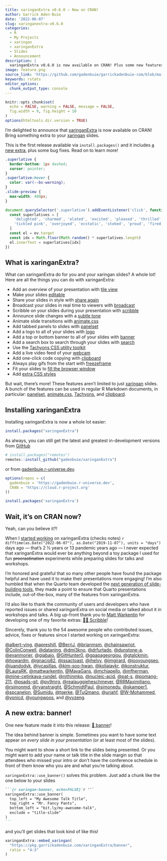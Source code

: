 ```yaml
---
title: xaringanExtra v0.6.0 — Now on CRAN!
author: Garrick Aden-Buie
date: '2022-06-07'
slug: xaringanextra-v0.6.0
categories:
  - R
  - My Projects
  - xaringan
  - xaringanExtra
  - Slides
  - Announcement
description: |
  xaringanExtra v0.6.0 is now available on CRAN! Plus some new features.
image: feature.png
source_link: 'https://github.com/gadenbuie/garrickadenbuie-com/blob/main/content/blog/2022/xaringanExtra-v0-6-0/index.Rmd'
keywords: rstats
editor_options:
  chunk_output_type: console
---
```


<!-- Links -->
[xaringanExtra]: https://pkg.garrickadenbuie.com/xaringanExtra
[xaringan]: https://slides.yihui.org/xaringan
[xe-gh]: https://github.com/gadenbuie/xaringanExtra
[xe-ru]: https://gadenbuie.r-universe.dev/

```r
knitr::opts_chunk$set(
  echo = FALSE, warning = FALSE, message = FALSE,
  fig.width = 9, fig.height = 10
)
options(htmltools.dir.version = TRUE)
```

::: lead

I'm [delighted]{.superlative} to announce that [xaringanExtra] is now available on CRAN!
Bring something extra to your [xaringan] slides.

This is the first release available via `install.packages()`
and it includes [a new extra](#banner), plus some bug fixes.
Read on to learn more!

:::

```css
.superlative {
  border-bottom: 1px dashed;
  cursor: pointer;
}
.superlative:hover {
  color: var(--bs-warning);
}
.slide-preview {
  max-width: 480px;
}
```

```js
document.querySelector('.superlative').addEventListener('click', function(ev) {
  const superlatives = [
    'delighted', 'charmed', 'elated', 'excited', 'pleased', 'thrilled', 'chuffed',
    'tickled pink', 'overjoyed', 'ecstatic', 'stoked', 'proud', 'fired up'
  ]
  const el = ev.target
  const idx = Math.floor(Math.random() * superlatives.length)
  el.innerText = superlatives[idx]
})
```

## What is xaringanExtra?

What can xaringanExtra do for you and your xaringan slides?
A whole lot!
Here are all the things you can do with xaringanExtra:

- Add an overview of your presentation with [tile view](https://pkg.garrickadenbuie.com/xaringanExtra/#/tile-view)
- Make your slides [editable](https://pkg.garrickadenbuie.com/xaringanExtra/#/editable)
- Share your slides in style with [share again](https://pkg.garrickadenbuie.com/xaringanExtra/#/share-again)
- Broadcast your slides in real time to viewers with [broadcast](https://pkg.garrickadenbuie.com/xaringanExtra/#/broadcast)
- Scribble on your slides during your presentation with [scribble](https://pkg.garrickadenbuie.com/xaringanExtra/#/scribble)
- Announce slide changes with a [subtle tone](https://pkg.garrickadenbuie.com/xaringanExtra/#/slide-tone)
- Animate slide transitions with [animate.css](https://pkg.garrickadenbuie.com/xaringanExtra/#/animate-css)
- Add tabbed panels to slides with [panelset](https://pkg.garrickadenbuie.com/xaringanExtra/#/panelset)
- Add a logo to all of your slides with [logo](https://pkg.garrickadenbuie.com/xaringanExtra/#/logo)
- Add a top or bottom banner to all of your slides with [banner](https://pkg.garrickadenbuie.com/xaringanExtra/#/banner)
- Add a search box to search through your slides with [search](https://pkg.garrickadenbuie.com/xaringanExtra/#/search)
- Use the [Tachyons CSS utility toolkit](https://pkg.garrickadenbuie.com/xaringanExtra/#/tachyons)
- Add a live video feed of your [webcam](https://pkg.garrickadenbuie.com/xaringanExtra/#/webcam)
- Add one-click code copying with [clipboard](https://pkg.garrickadenbuie.com/xaringanExtra/#/clipboard)
- Always play gifs from the start with [freezeframe](https://pkg.garrickadenbuie.com/xaringanExtra/#/freezeframe)
- Fit your slides to [fill the browser window](https://pkg.garrickadenbuie.com/xaringanExtra/#/fit-to-screen)
- Add [extra CSS styles](https://pkg.garrickadenbuie.com/xaringanExtra/#/extra-styles)

But wait, there's more!
These features aren't limited to just [xaringan] slides.
A bunch of the features can be used in regular R Markdown documents, in particular:
[panelset](https://pkg.garrickadenbuie.com/xaringanExtra/#/panelset),
[animate.css](https://pkg.garrickadenbuie.com/xaringanExtra/#/animate-css),
[Tachyons](https://pkg.garrickadenbuie.com/xaringanExtra/#/tachyons),
and [clipboard](https://pkg.garrickadenbuie.com/xaringanExtra/#/clipboard).

## Installing xaringanExtra

Installing xaringanExtra is now a whole lot easier:

```r
install.packages("xaringanExtra")
```

As always, you can still get the latest and greatest in-development versions
from [GitHub][xe-gh]

``` r
# install.packages("remotes")
remotes::install_github("gadenbuie/xaringanExtra")
```

or from [gadenbuie.r-universe.dev][xe-ru].

``` r
options(repos = c(
  gadenbuie = 'https://gadenbuie.r-universe.dev',
  CRAN = 'https://cloud.r-project.org'
))

install.packages('xaringanExtra')
```

## Wait, it's on CRAN now?

Yeah, can you believe it?!

When I [started working](https://github.com/gadenbuie/xaringanExtra/commit/636fbfd84221d70f899242fdd7bd651a497311cd)
on xaringanExtra (checks notes)
`r difftime(as.Date("2022-06-07"), as.Date("2019-11-07"), units = "days")`
days ago — that's 2 &#189; years or 13 pandemic years ago —
I never expected that xaringanExtra would ever be anything beyond
a toy package I used for fun ~~procrastination~~ experiments
while preparing slides for talks and workshops.

I'm honored and grateful that so many other people have found the package helpful
and have used it to make their presentations more engaging!
I'm also humbled that when the Quarto team developed
the [next generation of slide-building tools](https://quarto.org/docs/presentations/revealjs/),
they made a point to ensure that
Quarto presentations include, out-of-the-box,
many of the features from xaringanExtra.

I'd also like to thank the community of users and developers
who have reported issues or
shared xaringanExtra on social media or talked about it in workshops and talks.
A big up-front thank you to [Matt Warkentin](https://mattwarkentin.github.io/)
for developing one of my favorite extras: [&#x1F9D1;&#x200D;&#x1F3A8; Scribble](https://pkg.garrickadenbuie.com/xaringanExtra/#/scribble?id=%f0%9f%91%a9%f0%9f%8e%a8-scribble)!

Sincerely, thank you to the 54 awesome people who contributed issues, advice, fixes or features
since I started working on xaringanExtra:

[&#x0040;albert-ying](https://github.com/albert-ying), [&#x0040;apreshill](https://github.com/apreshill), [&#x0040;BerriJ](https://github.com/BerriJ), [&#x0040;brianmsm](https://github.com/brianmsm), [&#x0040;chainsawriot](https://github.com/chainsawriot), [&#x0040;ColinConwell](https://github.com/ColinConwell), [&#x0040;dataning](https://github.com/dataning), [&#x0040;dmi3kno](https://github.com/dmi3kno), [&#x0040;drfurtado](https://github.com/drfurtado), [&#x0040;dunstone-a](https://github.com/dunstone-a), [&#x0040;evanmorier](https://github.com/evanmorier), [&#x0040;giabaio](https://github.com/giabaio), [&#x0040;GitHunter0](https://github.com/GitHunter0), [&#x0040;gpapageorgiou](https://github.com/gpapageorgiou), [&#x0040;gtalckmin](https://github.com/gtalckmin), [&#x0040;howardm](https://github.com/howardm), [&#x0040;ignacio82](https://github.com/ignacio82), [&#x0040;issactoast](https://github.com/issactoast), [&#x0040;jhelvy](https://github.com/jhelvy), [&#x0040;jmgirard](https://github.com/jmgirard), [&#x0040;jooyoungseo](https://github.com/jooyoungseo), [&#x0040;juandodyk](https://github.com/juandodyk), [&#x0040;jvcasillas](https://github.com/jvcasillas), [&#x0040;kim-soo-hwan](https://github.com/kim-soo-hwan), [&#x0040;koliajaykr](https://github.com/koliajaykr), [&#x0040;konstruktur](https://github.com/konstruktur), [&#x0040;LauraRK](https://github.com/LauraRK), [&#x0040;mattwarkentin](https://github.com/mattwarkentin), [&#x0040;MayaGans](https://github.com/MayaGans), [&#x0040;mchiapello](https://github.com/mchiapello), [&#x0040;mfherman](https://github.com/mfherman), [&#x0040;mine-cetinkaya-rundel](https://github.com/mine-cetinkaya-rundel), [&#x0040;nithinmkp](https://github.com/nithinmkp), [&#x0040;nucleic-acid](https://github.com/nucleic-acid), [&#x0040;pat-s](https://github.com/pat-s), [&#x0040;pomang-211](https://github.com/pomang-211), [&#x0040;psads-git](https://github.com/psads-git), [&#x0040;py9mrg](https://github.com/py9mrg), [&#x0040;realauggieheschmeyer](https://github.com/realauggieheschmeyer), [&#x0040;RRMaximiliano](https://github.com/RRMaximiliano), [&#x0040;rsimonmd](https://github.com/rsimonmd), [&#x0040;ryanstraight](https://github.com/ryanstraight), [&#x0040;SchmidtPaul](https://github.com/SchmidtPaul), [&#x0040;simonedu](https://github.com/simonedu), [&#x0040;skamper1](https://github.com/skamper1), [&#x0040;spcanelon](https://github.com/spcanelon), [&#x0040;Sumidu](https://github.com/Sumidu), [&#x0040;tgerke](https://github.com/tgerke), [&#x0040;TuQmano](https://github.com/TuQmano), [&#x0040;uriahf](https://github.com/uriahf), [&#x0040;W-Mohammed](https://github.com/W-Mohammed), [&#x0040;yonicd](https://github.com/yonicd), [&#x0040;youngwoos](https://github.com/youngwoos), and [&#x0040;yyzeng](https://github.com/yyzeng).

## A new extra: banner! {#banner}

One new feature made it into this release: [&#x1F4F0; banner](https://pkg.garrickadenbuie.com/xaringanExtra/#/banner)!

The idea behind banner is simple.
Sometimes you want to have some text appear on _every slide in your presentation_
(or at least most of the slides).

You might want to show a short link to the slides being presented.
Or you might want to add your name or talk title in the slide margin
so that attendees who missed your intro
or don't have the conference schedule in front of them
know who you are and what you're talking about.

`xaringanExtra::use_banner()` solves this problem.
Just add a chunk like the one below to your slides

````markdown
```{r xaringan-banner, echo=FALSE}`r ''`
xaringanExtra::use_banner(
  top_left = "My Awesome Talk Title",
  top_right = "Mr. Fancy Pants",
  bottom_left = "bit.ly/my-awesome-talk",
  exclude = "title-slide"
)
```
````

and you'll get slides that look kind of like this!

::: {.center .slide-preview}
```r
xaringanExtra::embed_xaringan(
  "https://pkg.garrickadenbuie.com/xaringanExtra/banner",
  ratio = "4:3"
)
```
:::